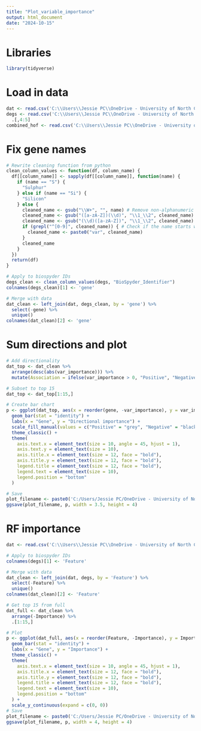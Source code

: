 ```yaml
---
title: "Plot_variable_importance"
output: html_document
date: "2024-10-15"
---
```

# Libraries
```r
library(tidyverse)
```

# Load in data
```r
dat <- read.csv('C:\\Users\\Jessie PC\\OneDrive - University of North Carolina at Chapel Hill\\Symbolic_regression_github\\NIH_Cloud_NOSI\\Models\\3_Omic_measurements\\variable_importance.csv')
degs <- read.csv('C:\\Users\\Jessie PC\\OneDrive - University of North Carolina at Chapel Hill\\Symbolic_regression_github\\NIH_Cloud_NOSI\\Data_inputs\\3_Omic_measurements\\DEGs.csv') %>%
  .[,4:5]
combined_hof <- read.csv('C:\\Users\\Jessie PC\\OneDrive - University of North Carolina at Chapel Hill\\Symbolic_regression_github\\NIH_Cloud_NOSI\\Models\\3_Omic_measurements\\all_genes_in_hof.csv') 
```

# Fix gene names
```r
# Rewrite cleaning function from python
clean_column_values <- function(df, column_name) {
  df[[column_name]] <- sapply(df[[column_name]], function(name) {
    if (name == "S") {
      "Sulphur"
    } else if (name == "Si") {
      "Silicon"
    } else {
      cleaned_name <- gsub("\\W+", "", name) # Remove non-alphanumeric characters
      cleaned_name <- gsub("([a-zA-Z])(\\d)", "\\1_\\2", cleaned_name) # Insert underscore between letters and digits
      cleaned_name <- gsub("(\\d)([a-zA-Z])", "\\1_\\2", cleaned_name) # Insert underscore between digits and letters
      if (grepl("^[0-9]", cleaned_name)) { # Check if the name starts with a digit
        cleaned_name <- paste0("var", cleaned_name)
      }
      cleaned_name
    }
  })
  return(df)
}

# Apply to biospyder IDs
degs_clean <- clean_column_values(degs, "BioSpyder_Identifier")
colnames(degs_clean)[1] <- 'gene'

# Merge with data
dat_clean <- left_join(dat, degs_clean, by = 'gene') %>%
  select(-gene) %>%
  unique()
colnames(dat_clean)[2] <- 'gene'
```


# Sum directions and plot
```r
# Add directionality
dat_top <- dat_clean %>%
  arrange(desc(abs(var_importance))) %>%
  mutate(Association = ifelse(var_importance > 0, "Positive", "Negative"))

# Subset to top 15
dat_top <- dat_top[1:15,]

# Create bar chart
p <- ggplot(dat_top, aes(x = reorder(gene, -var_importance), y = var_importance, fill = Association)) +
  geom_bar(stat = "identity") +
  labs(x = "Gene", y = "Directional importance") +
  scale_fill_manual(values = c("Positive" = "grey", "Negative" = "black")) +
  theme_classic() +
  theme(
    axis.text.x = element_text(size = 10, angle = 45, hjust = 1),
    axis.text.y = element_text(size = 10),
    axis.title.x = element_text(size = 12, face = "bold"),
    axis.title.y = element_text(size = 12, face = "bold"),
    legend.title = element_text(size = 12, face = "bold"),
    legend.text = element_text(size = 10),
    legend.position = "bottom"
  )

# Save
plot_filename <- paste0('C:/Users/Jessie PC/OneDrive - University of North Carolina at Chapel Hill/Symbolic_regression_github/NIH_Cloud_NOSI/images/3_Omic_measurements/variable_importance_all.png')
ggsave(plot_filename, p, width = 3.5, height = 4)

```


# RF importance
```r
dat <- read.csv('C:\\Users\\Jessie PC\\OneDrive - University of North Carolina at Chapel Hill\\Symbolic_regression_github\\NIH_Cloud_NOSI\\Models\\3_Omic_measurements\\rf\\rf_var_importance.csv')

# Apply to biospyder IDs
colnames(degs)[1] <- 'Feature'

# Merge with data
dat_clean <- left_join(dat, degs, by = 'Feature') %>%
  select(-Feature) %>%
  unique()
colnames(dat_clean)[2] <- 'Feature'

# Get top 15 from full
dat_full <- dat_clean %>%
  arrange(-Importance) %>%
  .[1:15,]

# Plot
p <- ggplot(dat_full, aes(x = reorder(Feature, -Importance), y = Importance)) +
  geom_bar(stat = "identity") +
  labs(x = "Gene", y = "Importance") +
  theme_classic() +
  theme(
    axis.text.x = element_text(size = 10, angle = 45, hjust = 1),
    axis.title.x = element_text(size = 12, face = "bold"),
    axis.title.y = element_text(size = 12, face = "bold"),
    legend.title = element_text(size = 12, face = "bold"),
    legend.text = element_text(size = 10),
    legend.position = "bottom"
  ) +
  scale_y_continuous(expand = c(0, 0)) 
# Save
plot_filename <- paste0('C:/Users/Jessie PC/OneDrive - University of North Carolina at Chapel Hill/Symbolic_regression_github/NIH_Cloud_NOSI/images/3_Omic_measurements/rf/variable_importance_all.png')
ggsave(plot_filename, p, width = 4, height = 4)
```
